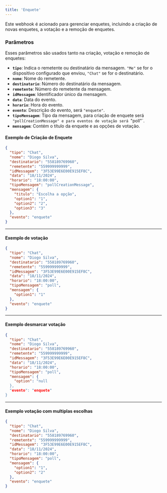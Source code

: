 ```yaml
---
title: 'Enquete'
---
```


Este webhook é acionado para gerenciar enquetes, incluindo a criação de novas enquetes, a votação e a remoção de enquetes.

### Parâmetros

Esses parâmetros são usados tanto na criação, votação e remoção de enquetes:

- **`tipo`**: Indica o remetente ou destinatário da mensagem. `"Me"` se for o dispositivo configurado que enviou, `"Chat"` se for o destinatário.
- **`nome`**: Nome do remetente.
- **`destinatario`**: Número do destinatário da mensagem.
- **`remetente`**: Número do remetente da mensagem.
- **`idMessagem`**: Identificador único da mensagem.
- **`data`**: Data do evento.
- **`horario`**: Hora do evento.
- **`evento`**: Descrição do evento, será `"enquete"`.
- **`tipoMensagem`**: Tipo da mensagem, para criação de enquete será `"pollCreationMessage" e para eventos de votação será `"poll"`.
- **`mensagem`**: Contém o título da enquete e as opções de votação.

#### Exemplo de Criação de Enquete

```json
{
  "tipo": "Chat",
  "nome": "Diogo Silva",
  "destinatario": "558189769960",
  "remetente": "559999999999",
  "idMessagem": "3F53E99E6E00E915EF8C",
  "data": "18/11/2024",
  "horario": "18:00:00",
  "tipoMensagem": "pollCreationMessage",
  "mensagem": {
    "titulo": "Escolha a opção",
    "option1": "1",
    "option2": "2",
    "option3": "3"
  },
  "evento": "enquete"
}
```

---

#### Exemplo de votação

```json
{
  "tipo": "Chat",
  "nome": "Diogo Silva",
  "destinatario": "558189769960",
  "remetente": "559999999999",
  "idMessagem": "3F53E99E6E00E915EF8C",
  "data": "18/11/2024",
  "horario": "18:00:00",
  "tipoMensagem": "poll",
  "mensagem": {
    "option1": "1"
  },
  "evento": "enquete"
}
```

---

#### Exemplo desmarcar votação

```json
{
  "tipo": "Chat",
  "nome": "Diogo Silva",
  "destinatario": "558189769960",
  "remetente": "559999999999",
  "idMessagem": "3F53E99E6E00E915EF8C",
  "data": "18/11/2024",
  "horario": "18:00:00",
  "tipoMensagem": "poll",
  "mensagem": {
    "option": "null
  },
  "evento": "enquete"
}
```

---

#### Exemplo votação com multiplas escolhas

```json
{
  "tipo": "Chat",
  "nome": "Diogo Silva",
  "destinatario": "558189769960",
  "remetente": "559999999999",
  "idMessagem": "3F53E99E6E00E915EF8C",
  "data": "18/11/2024",
  "horario": "18:00:00",
  "tipoMensagem": "poll",
  "mensagem": {
    "option1": "1",
    "option2": "2"
  },
  "evento": "enquete"
}